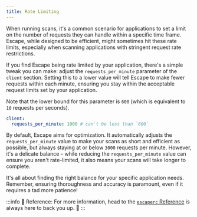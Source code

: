 ```yaml
---
title: Rate Limiting
---
```


When running scans, it's a common scenario for applications to set a limit on the number of requests they can handle within a specific time frame. Escape, while designed to be efficient, might sometimes hit these rate limits, especially when scanning applications with stringent request rate restrictions.

If you find Escape being rate limited by your application, there's a simple tweak you can make: adjust the `requests_per_minute` parameter of the `client` section. Setting this to a lower value will tell Escape to make fewer requests within each minute, ensuring you stay within the acceptable request limits set by your application.

Note that the lower bound for this parameter is `600` (which is equivalent to `10` requests per seconds).

```yaml
client:
  requests_per_minute: 1000 # can't be less than `600`
```

By default, Escape aims for optimization. It automatically adjusts the `requests_per_minute` value to make your scans as short and efficient as possible, but always staying at or below `3000` requests per minute. However, it's a delicate balance – while reducing the `requests_per_minute` value can ensure you aren't rate-limited, it also means your scans will take longer to complete.

It's all about finding the right balance for your specific application needs. Remember, ensuring thoroughness and accuracy is paramount, even if it requires a tad more patience!

:::info 🤖 Reference:
For more information, head to the [`escaperc` Reference](/testing/advanced-usage/parameters-reference) is always here to back you up. 🚀
:::
